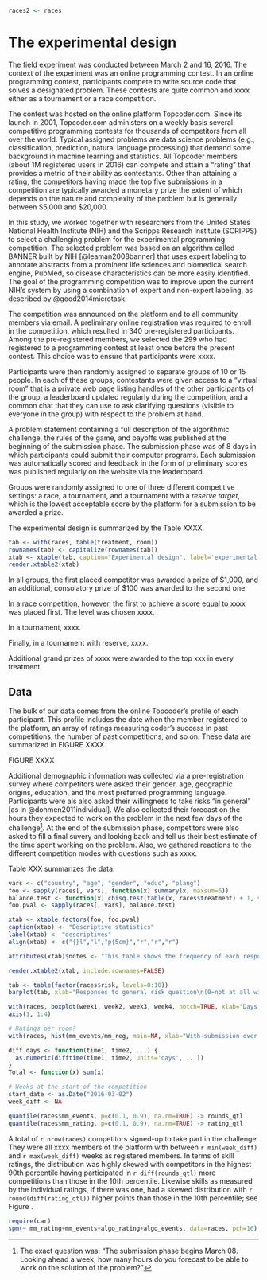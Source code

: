 ```r
races2 <- races
```

The experimental design
=====================

The field experiment was conducted between March 2 and 16, 2016. The context of the experiment was an online programming contest. In an online programming contest,  participants compete to write source code that solves a designated problem. These contests are quite common and xxxx either as a tournament or a race competition. 

The contest was hosted on the online platform Topcoder.com. Since its launch in 2001, Topcoder.com administers on a weekly basis several competitive programming contests for thousands of competitors from all over the world. Typical assigned problems are data science problems (e.g., classification, prediction, natural language processing) that demand some background in machine learning and statistics. All Topcoder members (about 1M registered users in 2016) can compete and attain a "rating" that provides a metric of their ability as contestants. Other than attaining a rating, the competitors having made the top five submissions in a competition are typically awarded a monetary prize the extent of which depends on the nature and complexity of the problem but is generally between $5,000 and $20,000.

In this study, we worked together with researchers from the United States National Health Institute (NIH) and the Scripps Research Institute (SCRIPPS) to select a challenging problem for the experimental programming competition. The selected problem was based on an algorithm called BANNER built by NIH [@leaman2008banner] that uses expert labeling to annotate abstracts from a prominent life sciences and biomedical search engine, PubMed, so disease characteristics can be more easily identified. The goal of the programming competition was to improve upon the current NIH's system by using a combination of expert and non-expert labeling, as described by @good2014microtask.

The competition was announced on the platform and to all community members via email. A preliminary online registration was required to enroll in the competition, which resulted in 340 pre-registered participants. Among the pre-registered members, we selected the 299 who had registered to a programming contest at least once before the present contest. This choice was to ensure that participants were xxxx.

Participants were then randomly assigned to separate groups of 10 or 15 people. In each of these groups, contestants were given access to a "virtual room" that is a private web page listing handles of the other participants of the group, a leaderboard updated regularly during the competition, and a common chat that they can use to ask clarifying questions (visible to everyone in the group) with respect to the problem at hand. 

A problem statement containing a full description of the algorithmic challenge, the rules of the game, and payoffs was published at the beginning of the submission phase. The submission phase was of 8 days in which participants could submit their computer programs. Each submission was automatically scored and feedback in the form of preliminary scores was published regularly on the website via the leaderboard.

Groups were randomly assigned to one of three different competitive settings: a race, a tournament, and a tournament with a _reserve target_, which is the lowest acceptable score by the platform for a submission to be awarded a prize. 

The experimental design is summarized by the Table XXXX.

```r
tab <- with(races, table(treatment, room))
rownames(tab) <- capitalize(rownames(tab))
xtab <- xtable(tab, caption="Experimental design", label='experimental design')
render.xtable2(xtab)
```

In all groups, the first placed competitor was awarded a prize of $1,000, and an additional, consolatory prize of $100 was awarded to the second one. 

In a race competition, however, the first to achieve a score equal to xxxx was placed first. The level was chosen xxxx. 

In a tournament, xxxx. 

Finally, in a tournament with reserve,  xxxx. 

Additional grand prizes of xxxx were awarded to the top xxx in every treatment.

Data
-----

The bulk of our data comes from the online Topcoder's profile of each participant. This profile includes the date when the member registered to the platform, an array of ratings measuring coder's success in past competitions, the number of past competitions, and so on. These data are summarized in FIGURE XXXX. 

FIGURE XXXX

Additional demographic information was collected via a pre-registration survey where competitors were asked their gender, age, geographic origins, education, and the most preferred programming language. Participants were als also asked their willingness to take risks "in general" [as in @dohmen2011individual]. We also collected their forecast on the hours they expected to work on the problem in the next few days of the challenge^[The exact question was: "The submission phase begins March 08. Looking ahead a week, how many hours do you forecast to be able to work on the solution of the problem?"]. At the end of the submission phase, competitors were also asked to fill a final suvery and looking back and tell us their best estimate of the time spent working on the problem. Also, we gathered reactions to the different competition modes with questions such as xxxx. 

Table XXX summarizes the data.

```r
vars <- c("country", "age", "gender", "educ", "plang")
foo <- sapply(races[, vars], function(x) summary(x, maxsum=6))
balance.test <- function(x) chisq.test(table(x, races$treatment) + 1, simul=TRUE)$p.val 
foo.pval <- sapply(races[, vars], balance.test)

xtab <- xtable.factors(foo, foo.pval)
caption(xtab) <- "Descriptive statistics"
label(xtab) <- "descriptives"
align(xtab) <- c("{}l","l","p{5cm}","r","r","r")

attributes(xtab)$notes <- "This table shows the frequency of each response category for five categorical variables: country of origin; age; gender; highest academic degree achieved; and most preferred programming language. A Pearson's Chi-squared test finds no association between each categorical variable and the treatments (p-values are reported in the last column)."

render.xtable2(xtab, include.rownames=FALSE)
```

```r
tab <- table(factor(races$risk, levels=0:10))
barplot(tab, xlab="Responses to general risk question\n(0=not at all willing, 10=very willing)", ylab="Respondents")
```

```r
with(races, boxplot(week1, week2, week3, week4, notch=TRUE, xlab="Days of the competition\n(1=first 2 days, 4=last 2 days)", ylab="Expected hours of work"))
axis(1, 1:4)
```

```r
# Ratings per room?
with(races, hist(mm_events/mm_reg, main=NA, xlab="With-submission over registered-only competitions")) # With submission over registered
```

```r
diff.days <- function(time1, time2, ...) {
  as.numeric(difftime(time1, time2, units='days', ...))
}
Total <- function(x) sum(x)

# Weeks at the start of the competition
start_date <- as.Date("2016-03-02")
week_diff <- NA

quantile(races$mm_events, p=c(0.1, 0.9), na.rm=TRUE) -> rounds_qtl
quantile(races$mm_rating, p=c(0.1, 0.9), na.rm=TRUE) -> rating_qtl
```

A total of `r nrow(races)` competitors signed-up to take part in the challenge.  They were all xxxx members of the platform with between `r min(week_diff)` and `r max(week_diff)` weeks as registered members. In terms of skill ratings, the distribution was highly skewed with competitors in the highest 90th percentile having participated in `r diff(rounds_qtl)` more competitions than those in the 10th percentile. Likewise skills as measured by the individual ratings, if there was one, had a skewed distribution with `r round(diff(rating_qtl))` higher points than those in the 10th percentile; see Figure \ref{eq: distribution experience}. 

```r
require(car)
spm(~ mm_rating+mm_events+algo_rating+algo_events, data=races, pch=16)
```